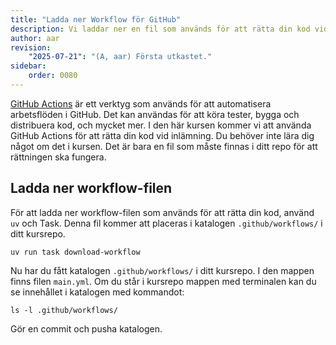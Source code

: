 ```yaml
---
title: "Ladda ner Workflow för GitHub" 
description: Vi laddar ner en fil som används för att rätta din kod vid inlämning.
author: aar
revision:
    "2025-07-21": "(A, aar) Första utkastet."
sidebar:
    order: 0080
---
```



[GitHub Actions](https://github.com/features/actions) är ett verktyg som används för att automatisera arbetsflöden i GitHub. Det kan användas för att köra tester, bygga och distribuera kod, och mycket mer. I den här kursen kommer vi att använda GitHub Actions för att rätta din kod vid inlämning. Du behöver inte lära dig något om det i kursen. Det är bara en fil som måste finnas i ditt repo för att rättningen ska fungera.



## Ladda ner workflow-filen

För att ladda ner workflow-filen som används för att rätta din kod, använd `uv` och Task. Denna fil kommer att placeras i katalogen `.github/workflows/` i ditt kursrepo.

```console title="Ladda ner workflow-filen"
uv run task download-workflow
```

Nu har du fått katalogen `.github/workflows/` i ditt kursrepo. I den mappen finns filen `main.yml`. Om du står i kursrepo mappen med terminalen kan du se innehållet i katalogen med kommandot:

```console title="Visa innehållet i katalogen"
ls -l .github/workflows/
```

Gör en commit och pusha katalogen.
